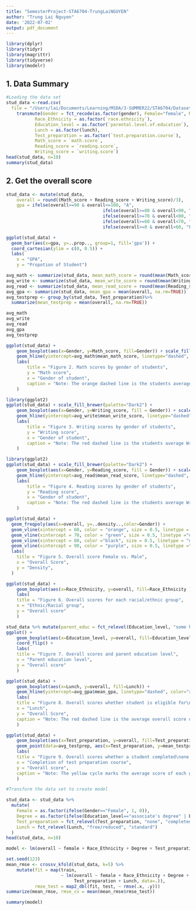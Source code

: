 ```yaml
---
title: "SemesterProject-STA6704-TrungLaiNGUYEN"
author: "Trung Lai Nguyen"
date: '2022-07-02'
output: pdf_document
---
```

```r
library(dplyr)
library(tidyr)
library(magrittr)
library(tidyverse)
library(modelr)
```

## 1. Data Summary
```r
#Loading the data set
stud_data <-read.csv(
  file = "/Users/lai/Documents/Learning/MSDA/3-SUMMER22/STA6704/Dataset/StudentsPerformanceExams.csv")%>%
    transmute(Gender = fct_recode(as.factor(gender), Female="female", Male="male"),
           Race_Ethnicity = as.factor(`race.ethnicity`),
           Education_level = as.factor(`parental.level.of.education`),
           Lunch = as.factor(lunch),
           Test_preparation = as.factor(`test.preparation.course`),
           Math_score = `math.score`,
           Reading_score = `reading.score`,
           Writing_score = `writing.score`)
head(stud_data, n=10)
summary(stud_data)
```


## 2. Get the overall score
```r
stud_data <- mutate(stud_data,
    overall = round((Math_score + Reading_score + Writing_score)/3),
    gpa = ifelse(overall>=90 & overall<=100, "A",
                                     ifelse(overall>=80 & overall<90, "B",
                                     ifelse(overall>=70 & overall<80, "C",
                                     ifelse(overall>=60 & overall<70, "D",
                                     ifelse(overall>=0 & overall<60, "F", NA))))))
```

```r
ggplot(stud_data) +
  geom_bar(aes(x=gpa, y=..prop.., group=1, fill='gpa')) +
  coord_cartesian(ylim = c(0, 0.5)) +
  labs(
    x = "GPA",
    y = "Propotion of Student")
```

```r
avg_math <- summarize(stud_data, mean_math_score = round(mean(Math_score, na.rm=TRUE)))
avg_write <- summarize(stud_data, mean_write_score = round(mean(Writing_score, na.rm=TRUE)))
avg_read <- summarize(stud_data, mean_read_score = round(mean(Reading_score,na.rm=TRUE)))
avg_gpa <- summarize(stud_data, mean_gpa = mean(overall, na.rm=TRUE))
avg_testprep <- group_by(stud_data, Test_preparation)%>%
  summarize(mean_testprep = mean(overall, na.rm=TRUE))

avg_math
avg_write
avg_read
avg_gpa
avg_testprep
```

```r
ggplot(stud_data) +
    geom_boxplot(aes(x=Gender, y=Math_score, fill=Gender)) + scale_fill_manual(breaks = stud_data$Gender, values = c("#F4A582", "#353436")) +
    geom_hline(yintercept=avg_math$mean_math_score, linetype="dashed", color="red") +
    labs(
        title = "Figure 2. Math scores by gender of students",
        y = "Math score",
        x = "Gender of student",
        caption = "Note: The orange dashed line is the students average Math score."
    )
```
```r
library(ggplot2)
ggplot(stud_data) + scale_fill_brewer(palette="Dark2") +
    geom_boxplot(aes(x=Gender, y=Writing_score, fill = Gender)) + scale_fill_manual(breaks = stud_data$Gender, values = c("#F4A582", "#353436")) +
    geom_hline(yintercept=avg_write$mean_write_score, linetype="dashed", color="red") +
    labs(
        title = "Figure 3. Writing scores by gender of students",
        y = "Writing score",
        x = "Gender of student", 
        caption = "Note: The red dashed line is the students average Writing score."
    )
```
```r
library(ggplot2)
ggplot(stud_data) + scale_fill_brewer(palette="Dark2") +
    geom_boxplot(aes(x=Gender, y=Reading_score, fill = Gender)) + scale_fill_manual(breaks = stud_data$Gender, values = c("#F4A582", "#353436")) +
    geom_hline(yintercept=avg_read$mean_read_score, linetype="dashed", color="red") +
    labs(
        title = "Figure 4. Reading scores by gender of students",
        y = "Reading score",
        x = "Gender of student", 
        caption = "Note: The red dashed line is the students average Writing score."
    )
```
```r
ggplot(stud_data) + 
  geom_freqpoly(aes(x=overall, y=..density..,color=Gender)) + 
  geom_vline(xintercept = 60, color = "orange", size = 0.5, linetype = "dashed") +
  geom_vline(xintercept = 70, color = "green", size = 0.5, linetype ="dashed") +
  geom_vline(xintercept = 80, color ="black", size = 0.5, linetype = "dashed") +
  geom_vline(xintercept = 90, color = "purple", size = 0.5, linetype ="dashed") +
  labs(
    title = "Figure 5. Overall score Female vs. Male",
    x = "Overall Score",
    y = "Density",
  )
```
```r
ggplot(stud_data) +
    geom_boxplot(aes(x=Race_Ethnicity, y=overall, fill=Race_Ethnicity )) + 
    labs(
    title = "Figure 6. Overall scores for each racial/ethnic group",
    x = "Ethnic/Racial group",
    y = "Overall score"
    )
```

```r
stud_data %>% mutate(parent_educ = fct_relevel(Education_level, "some high school", "high school", "some college", "associate degree", "bachelor's degree", "master's degree")) %>%
ggplot() + 
    geom_boxplot(aes(x=Education_level, y=overall, fill=Education_level)) +
    coord_flip() +
    labs(
    title = "Figure 7. Overall scores and parent education level",
    x = "Parent education level",
    y = "Overall score"
    )
```
```r
ggplot(stud_data) + 
    geom_boxplot(aes(x=Lunch, y=overall, fill=Lunch)) +
    geom_hline(yintercept=avg_gpa$mean_gpa, linetype="dashed", color="red") +
    labs(
    title = "Figure 8. Overall scores whether student is eligible for\nfree/reduced lunch",
    x = "Lunch",
    y = "Overall Score",
    caption = "Note: The red dashed line is the average overall score of the students."
    )
```
```r
ggplot(stud_data) + 
    geom_boxplot(aes(x=Test_preparation, y=overall, fill=Test_preparation)) +
    geom_point(data=avg_testprep, aes(x=Test_preparation, y=mean_testprep), shape=1, color="yellow", size=3) +
    labs(
    title = "Figure 9. Overall scores whether a student completed\none test preparation course",
    x = "Completion of test preparation course",
    y = "Overall score",
    caption = "Note: The yellow cycle marks the average score of each group."
    )
```
```r
#Transform the data set to create model

stud_data <- stud_data %>%
  mutate(
    Female = as.factor(ifelse(Gender=="Female", 1, 0)),
    Degree = as.factor(ifelse(Education_level=="associate's degree" | Education_level=="bachelor's degree" | Education_level=="master's degree", 1, ifelse(Education_level=="high school" | Education_level=="some college" | Education_level=="some high school", 0, NA))), 
    Test_preparation = fct_relevel(Test_preparation, "none", "completed"),
    Lunch = fct_relevel(Lunch, "free/reduced", "standard")
  )
head(stud_data, n=10)
```
```r
model <- lm(overall ~ female + Race_Ethnicity + Degree + Test_preparation + Lunch, data = stud_data)
```
```r
set.seed(123)
mean_rmse <- crossv_kfold(stud_data, k=5) %>%
    mutate(fit = map(train, 
                     ~ lm(overall ~ female + Race_Ethnicity + Degree + 
                          Test_preparation + Lunch, data=.)),
           rmse_test = map2_dbl(fit, test, ~ rmse(.x, .y)))
summarize(mean_rmse, rmse_cv = mean(mean_rmse$rmse_test))
```
```r
summary(model)
```

